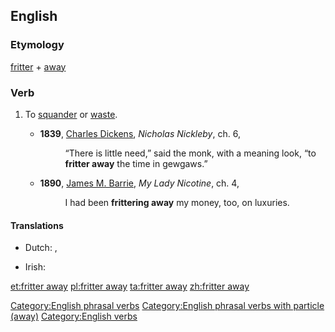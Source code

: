 ==English==

===Etymology===
[[fritter]] + [[away]]

===Verb===
{{en-verb|head=[[to]] [[fritter]] [[away]]|fritters away|frittering away|frittered away}}

# {{context|transitive}} To [[squander]] or [[waste]].
#* '''1839''', [[w:Charles_Dickens|Charles Dickens]], ''Nicholas Nickleby'', ch. 6,
#*: “There is little need,” said the monk, with a meaning look, “to '''fritter away''' the time in gewgaws.”
#* '''1890''', [[w:J._M._Barrie|James M. Barrie]], ''My Lady Nicotine'', ch. 4,
#*: I had been '''frittering away''' my money, too, on luxuries.

====Translations====
{{trans-top|dish made by deep-frying}}
* Dutch: {{t-|nl|verprutsen}}, {{t+|nl|verspillen}}
{{trans-mid}}
* Irish: {{t-|ga|meath}}
{{trans-bottom}}

[[Category:English phrasal verbs]]
[[Category:English phrasal verbs with particle (away)]]
[[Category:English verbs]]

[[et:fritter away]]
[[pl:fritter away]]
[[ta:fritter away]]
[[zh:fritter away]]